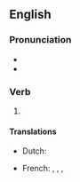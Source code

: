==English==

===Pronunciation===
* {{IPA|/ʌndə(ɹ)ˈteɪkən/|lang=en}}
* {{rhymes|eɪkən|lang=en}}

===Verb===
{{head|en|past participle}}

# {{past participle of|undertake|lang=en|nocat=1}}

====Translations====
{{trans-top|past participle of undertake}}
* Dutch: {{t+|nl|ondernomen}}
{{trans-mid}}
* French: {{t+|fr|entrepris|m}}, {{t+|fr|entreprise|f}}, {{t+|fr|entrepris|m-p}}, {{t+|fr|entreprises|f-p}}
{{trans-bottom}}